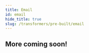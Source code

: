 ```yaml
---
title: Email
id: email
hide_title: true
slug: /transformers/pre-built/email
---
```



<DocPageHeader
  title="Email"
  subtitle="Neosync is an open-source, developer-first product that allows you to create anonymized, secure test data that you can sync across all of your environments for high quality local, stage and CI testing."
/>

## More coming soon!

